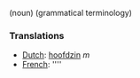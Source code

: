 (noun) (grammatical terminology)

===Translations===
*[[Dutch]]: [[hoofdzin]] ''m''
*[[French]]: [[]] ''''